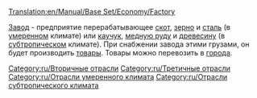[[Translation:en/Manual/Base Set/Economy/Factory]]


{{ru/Промышленность| имя=Завод
| Изображение=Factory.png
| Климат=[[ru/Manual/Климат#Умеренный|Умеренный]], [[ru/Manual/Климат#Субтропический|Субтропический]]
| Принимает=[[ru/Manual/Base Set/Economy/Скот|скот]], [[ru/Manual/Base Set/Economy/Зерно|зерно]], [[ru/Manual/Base Set/Economy/Сталь|сталь]] (умеренный),<br/> [[ru/Manual/Base Set/Economy/Каучук|каучук]], [[ru/Manual/Base Set/Economy/Медная руда|медная руда]], [[ru/Manual/Base Set/Economy/Древесина|древесина]] (субтропический)
| Производит=[[ru/Manual/Base Set/Economy/Товары|товары]]
| Примечания=отсутствует в [[ru/Manual/Климат#Субарктический|субарктическом]] климате и [[ru/Manual/Климат#Игрушечный (мир)|игрушечном мире]]
}}

[[Category:ru/Вторичные отрасли]]
[[Category:ru/Третичные отрасли]]
[[Category:ru/Отрасли умеренного климата]]
[[Category:ru/Отрасли субтропического климата]]

[[ru/Manual/Base Set/Economy/Завод|Завод]] - предприятие перерабатывающее [[ru/Manual/Base Set/Economy/Скот|скот]], [[ru/Manual/Base Set/Economy/Зерно|зерно]] и [[ru/Manual/Base Set/Economy/Сталь|сталь]] (в [[ru/Manual/Климат#Умеренный|умеренном]] климате) или [[ru/Manual/Base Set/Economy/Каучук|каучук]], [[ru/Manual/Base Set/Economy/Медная руда|медную руду]] и [[ru/Manual/Base Set/Economy/Древесина|древесину]] (в [[ru/Manual/Климат#Субтропический|субтропическом]] климате). При снабжении завода этими грузами, он будет производить [[ru/Manual/Base Set/Economy/Товары|товары]]. Товары можно перевозить в [[ru/Manual/Город|города]].

{{ru/Navbox Промышленность}}